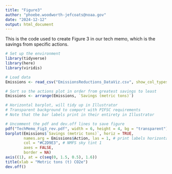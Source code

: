 ```yaml
---
title: "Figure3"
author: "phoebe.woodworth-jefcoats@noaa.gov"
date: "2024-12-12"
output: html_document
---
```


This is the code used to create Figure 3 in our tech memo, which is the savings 
from specific actions. 

```r
# Set up the environment
library(tidyverse)
library(here)
library(viridis)
```

```r
# Load data
Emissions <- read_csv("EmissionsReductions_DataViz.csv", show_col_types = FALSE)

# Sort so the actions plot in order from greatest savings to least
Emissions <- arrange(Emissions, `Savings (metric tons)`)
```

```r
# Horizontal barplot, will tidy up in Illustrator
# Transparent background to comport with PIFSC requirements
# Note that the bar labels print in their entirety in Illustrator

# Uncomment the pdf and dev.off lines to save figure
pdf("TechMemo_Fig3_rev.pdf", width = 6, height = 4, bg = "transparent")
barplot(Emissions$`Savings (metric tons)`, horiz = TRUE, 
        names.arg = Emissions$Action, las = 1, # print labels horizontally
        col = "#C2D9E3", # NMFS sky tint 1
        axes = FALSE, 
        border = NA)
axis((1), at = c(seq(0, 1.5, 0.5), 1.6))
title(xlab = "Metric tons (t) CO2e")
dev.off()
```